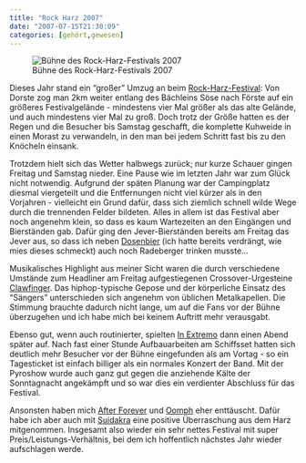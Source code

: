 ```yaml
---
title: "Rock Harz 2007"
date: "2007-07-15T21:30:09"
categories: [gehört,gewesen]
---
```


![Bühne des Rock-Harz-Festivals 2007](/blog/wp-content/uploads/2007/07/rockharz_buehne.jpg)

Dieses Jahr stand ein "großer" Umzug an beim [Rock-Harz-Festival](http://www.eseltreiber.de/rockharz): Von Dorste zog man 2km weiter entlang des Bächleins Söse nach Förste auf ein größeres Festivalgelände - mindestens vier Mal größer als das alte Gelände, und auch mindestens vier Mal zu groß. Doch trotz der Größe hatten es der Regen und die Besucher bis Samstag geschafft, die komplette Kuhweide in einen Morast zu verwandeln, in den man bei jedem Schritt fast bis zu den Knöcheln einsank.

Trotzdem hielt sich das Wetter halbwegs zurück; nur kurze Schauer gingen Freitag und Samstag nieder. Eine Pause wie im letzten Jahr war zum Glück nicht notwendig. Aufgrund der späten Planung war der Campingplatz diesmal viergeteilt und die Entfernungen nicht viel kürzer als in den Vorjahren - vielleicht ein Grund dafür, dass sich ziemlich schnell wilde Wege durch die trennenden Felder bildeten. Alles in allem ist das Festival aber noch angenehm klein, so dass es kaum Wartezeiten an den Eingängen und Bierständen gab. Dafür ging den Jever-Bierständen bereits am Freitag das Jever aus, so dass ich neben [Dosenbier](/blog/2007/07/06/dosenbier/) (ich hatte bereits verdrängt, wie mies dieses schmeckt) auch noch Radeberger trinken musste...

Musikalisches Highlight aus meiner Sicht waren die durch verschiedene Umstände zum Headliner am Freitag aufgestiegenen Crossover-Urgesteine [Clawfinger](http://www.clawfinger.net/). Das hiphop-typische Gepose und der körperliche Einsatz des "Sängers" unterschieden sich angenehm von üblichen Metalkapellen. Die Stimmung brauchte dadurch nicht lange, um auf die Fans vor der Bühne überzugehen und ich habe mich bei keinem Auftritt mehr verausgabt.

Ebenso gut, wenn auch routinierter, spielten [In Extremo](http://www.inextremo.de) dann einen Abend später auf. Nach fast einer Stunde Aufbauarbeiten am Schiffsset hatten sich deutlich mehr Besucher vor der Bühne eingefunden als am Vortag - so ein Tagesticket ist einfach billiger als ein normales Konzert der Band. Mit der Pyroshow wurde auch ganz gut gegen die anziehende Kälte der Sonntagnacht angekämpft und so war dies ein verdienter Abschluss für das Festival.

Ansonsten haben mich [After Forever](http://www.afterforever.com) und [Oomph](http://www.oomph.de/) eher enttäuscht. Dafür habe ich aber auch mit [Suidakra](http://www.suidakra.com/) eine positive Überraschung aus dem Harz mitgenommen. Insgesamt also wieder ein sehr nettes Festival mit super Preis/Leistungs-Verhältnis, bei dem ich hoffentlich nächstes Jahr wieder aufschlagen werde.
